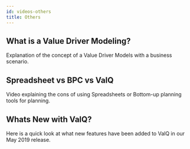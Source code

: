 ```yaml
---
id: videos-others
title: Others
---
```



## What is a Value Driver Modeling?

Explanation of the concept of a Value Driver Models with a business scenario.

<Vimeo
    video="https://player.vimeo.com/video/287274214"
    responsive={true}
    width={640}
    height={480}
/>

## Spreadsheet vs BPC vs ValQ

Video explaining the cons of using Spreadsheets or Bottom-up planning tools for planning.

<Vimeo
    video="https://player.vimeo.com/video/287273426"
    responsive={true}
    width={640}
    height={480}
/>

## Whats New with ValQ?

Here is a quick look at what new features have been added to ValQ in our May 2019 release.

<Vimeo
    video="https://player.vimeo.com/video/334109578"
    responsive={true}
    width={640}
    height={480}
/>

